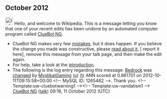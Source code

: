 <article id="37291344" title=User talk:MystikalGaming>
	<talkpage id="37291344" title="User talk:MystikalGaming">


== October 2012 ==
[[Image:Information.svg|left|25px|alt=|link=]] Hello, and welcome to Wikipedia. This is a message letting you know that one of your recent edits has been undone by an automated computer program called [[User:ClueBot NG|ClueBot NG]].
{{clear}}
* ClueBot NG makes very few [[User:ClueBot NG#Information About False Positives|mistakes]], but it does happen. If you believe the change you made was constructive, please [[User:ClueBot NG#Information About False Positives|read about it]], [{{User:ClueBot NG/Warnings/FPReport|1265462}} report it here], remove this message from your talk page, and then make the edit again.
* For help, take a look at the [[Wikipedia:Introduction|introduction]].
* The following is the log entry regarding this message: [[Bedrock]] was [http://en.wikipedia.org/w/index.php?title=Bedrock&amp;diff=517164082&amp;oldid=515368319 changed] by [[Special:Contributions/MystikalGaming|MystikalGaming]] [[User:MystikalGaming|(u)]] [[User talk:MystikalGaming|(t)]] ANN scored at 0.861701 on 2012-10-11T09:15:58+00:00 &lt;!-- MySQL ID: 1265462 --&gt;. Thank you. &lt;!-- Template:uw-cluebotwarning1 --&gt;&lt;!-- Template:uw-vandalism1 --&gt; [[User:ClueBot NG|ClueBot NG]] ([[User talk:ClueBot NG|talk]]) 09:16, 11 October 2012 (UTC)
	</talkpage>
</article>
